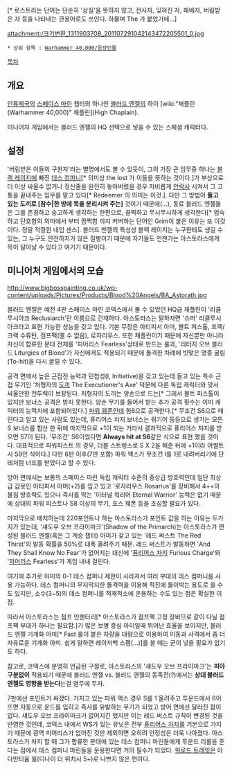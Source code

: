 {{{+1 '''Astorath the Grim, Redeemer of the Lost'''}}}
{{{+1 버림받은 이들의 구원자, 엄숙한 아스토라스}}}[* 로스트라는 단어는 단순히 '상실'을 뜻하지 않고, 전사자, 잊혀진 자, 패배자, 버림받은 자 등을 나타내는 관용어로도 쓰인다. 하물며 The 가 붙었기에...]

attachment:/크기변환_1311903708_201107291042143472205501_0.jpg

 * 상위 항목 : [[Warhammer 40,000/등장인물]]

[[목차]]

== 개요 ==
[[인류제국]]의 [[스페이스 마린]] 챕터의 하나인 [[블러드 엔젤]]의 하이 [wiki:"채플린(Warhammer 40,000)" 채플린](High Chaplain). 

미니어처 게임에서는 블러드 엔젤의 HQ 선택으로 넣을 수 있는 스페셜 캐릭터다.

== 설정 ==
'버림받은 이들의 구원자'라는 별명에서도 볼 수 있듯이, 그의 가장 큰 임무중 하나는 [[블랙 레이지]]에 빠진 [[데스 컴퍼니]][* 의미상 the lost 가 이들을 뜻하는 것이다.]가 부상으로 더 이상 싸울수 없거나 정신줄을 완전히 놓아버렸을 경우 자비롭게 [[안락사]] 시켜서 그 고통을 끝내주는 임무를 맡고 있다[* Redeemer 의 의미는 이것.]. 다만 그 방법이 '''들고 있는 도끼로 [참수|한 방에 목을 분리시켜 주는]''' 것이기 때문에(...), 동료 블러드 엔젤들은 그를 존경하고 숭고하게 생각하는 한편으로, 끔찍하고 무시무시하게 생각한다[* 엄숙하고 단호함의 의미에서 부터 끔찍함 까지 커버하는 단어인 Grim이 붙은 이유는 또 이것이다. 정말 적절한 네임 센스]. 블러드 엔젤의 특성상 블랙 레이지는 누구한테도 생길 수 있는, 그 누구도 안전하지가 않은 질병이기 때문에 자기들도 언젠가는 아스토라스에게 목이 달아날 수 있다고 여기기 때문이다.  

== 미니어처 게임에서의 모습 ==
http://www.bigbosspainting.co.uk/wp-content/uploads/Pictures/Products/Blood%20Angels/BA_Astorath.jpg

블러드 엔젤은 예전 4판 스페이스 마린 코덱스에서 볼 수 있었던 HQ급 채플린이 '리클루시아크 Reclusiarch'란 이름으로 건재하다. 아스토라스는 말하자면 '슈퍼' 리클루시아크라고 표현 가능한 성능을 갖고 있다. 기본 무장은 아티피서 아머, 볼트 피스톨, 프랙/크랙 수류탄, 점프팩(뗄 수 없음), 로자리우스. 또한 채플린이기 때문에 자신뿐만 아니라 자신이 합류한 분대 전체를 '피어리스 Fearless'상태로 만드는 룰과, '리터지 오브 블러드 Liturgies of Blood'가 자신에게도 적용되기 때문에 돌격한 차례에 빗맞은 명중 굴림(To-hit)을 다시 굴릴 수 있다.

공격 면에서 높은 근접전 능력과 민첩성(I, Initiative)을 갖고 있는데 들고 있는 특수 근접 무기인 '처형자의 [[도끼]] The Executioner's Axe' 덕분에 다른 독립 캐릭터와 맞서 싸울만한 전투력이 보장된다. 처형자의 도끼는 양손으로 드는[* 그래서 볼트 피스톨이 있지만 보너스 공격은 받지 못한다. 양손 무기를 들어서 받는 추가 공격 횟수는 이미 캐릭터의 능력치에 포함되어있다.] [[파워 웨폰]]인데 힘6으로 공격한다.[* 무조건 S6으로 때린다고 알고 있는 사람도 있는데, 퓨리어스 챠지 보너스는 워기어 등등으로 생기는 모든 S 보너스를 합산 한 뒤에 마지막으로 +1이 되는 거라서 결과적으로 퓨리어스 챠지를 받으면 S7이 된다. '무조건' S6이었다면 '''Always hit at S6'''같은 식으로 표현 했을 것이다. 대표적으로 파워피스트 의 경우, 더블 스트렝스로 S X 2을 해준 뒤에 +1이라 어썰트 시 S9인 식이다.] 다만 6판 이후(7판 포함) 파워 액스가 무조건 I를 1로 내려버리기에 단테처럼 너프를 받았다고 할 수 있다.

방어 면에서는 보통의 스페이스 마린 독립 캐릭터 수준의 중상급 방호력인데 일단 최상급 갑옷인 아티피서 아머(+2)를 입고 있고 '로자리우스 Rosarius'를 장비해서 4++의 불침 방호력도 있으나 즉사를 막는 '이터널 워리어 Eternal Warrior' 능력은 없기 때문에 상대의 파워 피스트나 S8 이상의 무기, 포스 웨폰 등을 조심할 필요가 있다.

마지막으로 배치하는데 220포인트나 하는 아스토라스가 포인트 값을 하는 이유는 두가지가 있는데, '섀도우 오브 프라이마크'(Shadow of the Primarch)는 아스토라스가 편성된 블러드 엔젤(혹은 그 계승 챕터) 아미가 갖고 있는 '레드 써스트 The Red Thirst'의 발동 확률을 50%로 대폭 올려주기 때문. 레드 써스트가 발동하면 'And They Shall Know No Fear'가 없어지는 대신에 '[[퓨리어스 차지]] Furious Charge'와 '[[피어리스]] Fearless'가 게임 내내 걸린다. 

여기에 추가로 아미의 0-1 데스 컴퍼니 제한이 사라져서 여러 부대의 데스 컴퍼니를 사용 가능하다. 데스 컴퍼니의 무지막지한 돌격력을 이용해 적진에 들이박는 용도로 쓸 수도 있지만, 소수(3~5)의 데스 컴퍼니를 적재적소에 운용하는 수도 있는 점은 확실한 이점. 

따라서 아스토라스는 점프 인팬터리[* 아스토라스가 점프팩 고정 장비므로 같이 다닐 점프팩 부대가 하나는 필요함.]가 많은 보병 중심 아미일때 뛰어난 효율을 보이지만, 블러드 엔젤 기계화 아미[* Fast 룰이 붙은 차량을 대량으로 이용하여 이동과 사격에서 좀 더 자유로운 기계화 아미. 쉽게 말하면 레이저백 스팸(...)]를 쓸 때는 굳이 넣을 필요가 없기도 하다.

참고로, 코덱스에 분명히 언급된 구절로, 아스토라스의 '섀도우 오브 프라이마크'는 '''피아 구분없이''' 적용되기 때문에 블러드 엔젤 vs. 블러드 엔젤의 동족전(?)에서는 '''상대 블러드 엔젤도 영향을 받는다'''는걸 염두에 두자.

7판에선 포인트가 싸졌다. 가지고 있는 파워 액스 경우 S를 1 올려주고 투운드에서 6이 뜨면 자동으로 운드를 입히고 즉사를 유발하는 무기가 되었고 방어 면에선 달라진 점이 없다. 섀도우 오브 프라이마크가 없어지긴 했지만 이는 레드 써스트 규칙이 변경된 것을 반영한 것인데, 코덱스 내에서 WS가 있는 유닛은 전부 [[퓨리어스 차지]]를 기본으로 가지기 때문에 광역 피어리스가 없어진 것만 제외하면 오히려 안정성은 더욱 나아졌다. 아스토라스가 차지 할 때 그가 합류한 분대에 있는 데스 컴퍼니 마린들에게 투운드 리롤을 준다는 점에서 데스 컴퍼니 마린들을 운용한다면 거의 필수가 되었다. [[워로드 트레잇]]은 아다만티움 윌(디나이 더 위치시 5+)로 나쁘지 않은 편이다.
